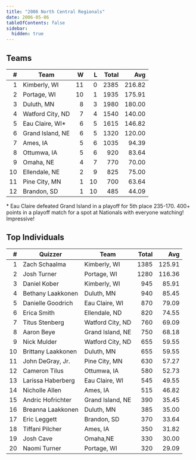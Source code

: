 ```yaml
---
title: "2006 North Central Regionals"
date: 2006-05-06
tableOfContents: false
sidebar:
  hidden: true
---
```


## Teams

|    # | Team             |    W |    L | Total |    Avg |
| ---: | ---------------- | ---: | ---: | ----: | -----: |
|    1 | Kimberly, WI     |   11 |    0 |  2385 | 216.82 |
|    2 | Portage, WI      |   10 |    1 |  1935 | 175.91 |
|    3 | Duluth, MN       |    8 |    3 |  1980 | 180.00 |
|    4 | Watford City, ND |    7 |    4 |  1540 | 140.00 |
|    5 | Eau Claire, WI*  |    6 |    5 |  1615 | 146.82 |
|    6 | Grand Island, NE |    6 |    5 |  1320 | 120.00 |
|    7 | Ames, IA         |    5 |    6 |  1035 |  94.39 |
|    8 | Ottumwa, IA      |    5 |    6 |   920 |  83.64 |
|    9 | Omaha, NE        |    4 |    7 |   770 |  70.00 |
|   10 | Ellendale, NE    |    2 |    9 |   825 |  75.00 |
|   11 | Pine City, MN    |    1 |   10 |   700 |  63.64 |
|   12 | Brandon, SD      |    1 |   10 |   485 |  44.09 |

\* Eau Claire defeated Grand Island in a playoff for 5th place 235-170.  400+ points in a playoff match for a spot at Nationals with everyone watching! Impressive!

## Top Individuals

|    # | Quizzer            | Team             | Total |    Avg |
| ---: | ------------------ | ---------------- | ----: | -----: |
|    1 | Zach Schaalma      | Kimberly, WI     |  1385 | 125.91 |
|    2 | Josh Turner        | Portage, WI      |  1280 | 116.36 |
|    3 | Daniel Kober       | Kimberly, WI     |   945 |  85.91 |
|    4 | Bethany Laakkonen  | Duluth, MN       |   940 |  85.45 |
|    5 | Danielle Goodrich  | Eau Claire, WI   |   870 |  79.09 |
|    6 | Erica Smith        | Ellendale, ND    |   820 |  74.55 |
|    7 | Titus Stenberg     | Watford City, ND |   760 |  69.09 |
|    8 | Aaron Beye         | Grand Island, NE |   750 |  68.18 |
|    9 | Nick Mulder        | Watford City, ND |   655 |  59.55 |
|   10 | Brittany Laakkonen | Duluth, MN       |   655 |  59.55 |
|   11 | John DeGray, Jr.   | Pine City, MN    |   630 |  57.27 |
|   12 | Cameron Tilus      | Ottumwa, IA      |   580 |  52.73 |
|   13 | Larissa Haberberg  | Eau Claire, WI   |   545 |  49.55 |
|   14 | Nicholle Allen     | Ames, IA         |   515 |  46.82 |
|   15 | Andric Hofrichter  | Grand Island, NE |   390 |  35.45 |
|   16 | Breanna Laakkonen  | Duluth, MN       |   385 |  35.00 |
|   17 | Eric Leggett       | Brandon, SD      |   370 |  33.64 |
|   18 | Tiffani Pilcher    | Ames, IA         |   350 |  31.82 |
|   19 | Josh Cave          | Omaha,NE         |   330 |  30.00 |
|   20 | Naomi Turner       | Portage, WI      |   320 |  29.09 |

